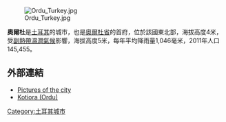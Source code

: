 [[Image:Ordu_Turkey.jpg|right]]

'''奧爾杜'''是[[土耳其|土耳其]]的城市，也是[[奧爾杜省|奧爾杜省]]的首府，位於該國東北部，海拔高度4米，受[[副熱帶濕潤氣候|副熱帶濕潤氣候]]影響，海拔高度5米，每年平均降雨量1,046毫米，2011年人口145,455。

==外部連結==
* [http://www.pbase.com/dosseman/ordu_turkey Pictures of the city] {{Wayback|url=http://www.pbase.com/dosseman/ordu_turkey |date=20210211203225 }}
* [http://pontosworld.com/index.php?option=com_content&task=view&id=287&Itemid=90 Kotiora (Ordu)] {{Wayback|url=http://pontosworld.com/index.php?option=com_content&task=view&id=287&Itemid=90 |date=20200924043210 }}

{{Authority control}}
{{Turkey-geo-stub}}
[[Category:土耳其城市|Category:土耳其城市]]